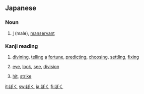==Japanese==
===Noun===
{{ja-noun|h|rom=boku|hidx=ほく'}}

# {{ja-def|僕}} [[I]] (male), [[manservant]]

===Kanji reading===
{{ja-kanjireading|rom=boku|hidx=ほく'}}

# {{ja-def|卜}} [[divining]], [[telling]] [[a]] [[fortune]], [[predicting]], [[choosing]], [[settling]], [[fixing]]
# {{ja-def|目}} [[eye]], [[look]], [[see]], [[division]]
# {{ja-def|撲}} [[hit]], [[strike]]

[[it:ぼく]]
[[sw:ぼく]]
[[ja:ぼく]]
[[fi:ぼく]]